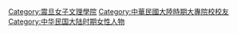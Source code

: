 [[Category:震旦女子文理學院|Category:震旦女子文理學院]]
[[Category:中華民國大陸時期大專院校校友|Category:中華民國大陸時期大專院校校友]]
[[Category:中华民国大陆时期女性人物|Category:中华民国大陆时期女性人物]]